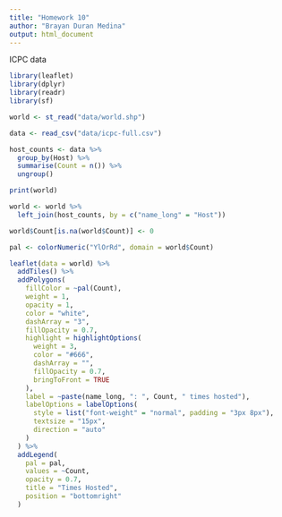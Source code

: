 ```yaml
---
title: "Homework 10"
author: "Brayan Duran Medina"
output: html_document
---
```


ICPC data

```r
library(leaflet)
library(dplyr)
library(readr)
library(sf)

world <- st_read("data/world.shp")

data <- read_csv("data/icpc-full.csv")

host_counts <- data %>%
  group_by(Host) %>%
  summarise(Count = n()) %>%
  ungroup()

print(world)

world <- world %>%
  left_join(host_counts, by = c("name_long" = "Host"))

world$Count[is.na(world$Count)] <- 0

pal <- colorNumeric("YlOrRd", domain = world$Count)

leaflet(data = world) %>%
  addTiles() %>%
  addPolygons(
    fillColor = ~pal(Count),
    weight = 1,
    opacity = 1,
    color = "white",
    dashArray = "3",
    fillOpacity = 0.7,
    highlight = highlightOptions(
      weight = 3,
      color = "#666",
      dashArray = "",
      fillOpacity = 0.7,
      bringToFront = TRUE
    ),
    label = ~paste(name_long, ": ", Count, " times hosted"),
    labelOptions = labelOptions(
      style = list("font-weight" = "normal", padding = "3px 8px"),
      textsize = "15px",
      direction = "auto"
    )
  ) %>%
  addLegend(
    pal = pal,
    values = ~Count,
    opacity = 0.7,
    title = "Times Hosted",
    position = "bottomright"
  )
```